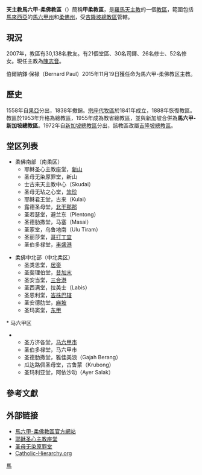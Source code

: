 {{Refimprove|time=2020-02-01T18:49:31+00:00}}
{{NoteTA
|G1=ML
|1=zh-hk:伯爾納鐸; zh-tw:伯爾納定;
}}
{{Infobox Roman Catholic diocese
|name = 馬六甲-柔佛
|jurisdiction = 教區
|latin = Dioecesis Melakana-Giohorana
|local = {{lang|en|Catholic Diocese of Melaka-Johor}}{{en}}
|border = catholic
|image = [[File:Cathedral_of_the_Sacred_Heart_of_Jesus.jpg|250px]]
|caption = 耶穌聖心主教座堂
|location = {{MYS}}南马
|territory = [[馬六甲州|馬六甲州]]和[[柔佛州|柔佛州]]
|population = 3万
|rite = [[罗马礼|罗马礼]]
|patron = 
|province = [[天主教吉隆坡總教區|吉隆坡]]
|established = 1558年
|cathedral = 耶稣圣心主教座堂
|co-cathedral =
|leadership = 主教
|website = [http://www.majodi.org/ 馬六甲-柔佛教區]
|pope = {{incumbent pope}}
|ordinary = 陳志音
|coadjutor bishop =
|auxiliary =
|emeritus = 曾顺祥
}}

'''天主教馬六甲-柔佛教區'''（{{lang-la|Dioecesis Melakana-Giohorana}}）簡稱'''甲柔教區'''，是[[羅馬天主教|羅馬天主教]]的一個[[教區|教區]]，範圍包括[[馬來西亞|馬來西亞]]的[[馬六甲州|馬六甲州]]和[[柔佛州|柔佛州]]，受[[天主教吉隆坡總教區|吉隆坡總教區]]管轄。

==現況==
2007年，教區有30,138名教友。有21個堂區、30名司鐸、26名修士、52名修女。現任主教為[[陳志音|陳志音]]。

伯爾納鐸·保禄（Bernard Paul）2015年11月19日獲任命为馬六甲-柔佛教区主教。

== 歷史 ==
1558年自[[天主教果亞暨達曼總教區|果亞]]分出，1838年撤銷。[[宗座代牧區|宗座代牧區]]於1841年成立，1888年恢復教區。教區於1953年升格為總教區，1955年成為教省總教區，並與新加坡合併為'''馬六甲-新加坡總教區'''。1972年自[[天主教新加坡總教區|新加坡總教區]]分出，該教區改屬[[吉隆坡總教區|吉隆坡總教區]]。

== 堂区列表 ==
* 柔佛南部（南柔区）
** 耶稣圣心主教座堂，[[新山|新山]]
** 圣母无染原罪堂，新山
** 士古来天主教中心（Skudai）
** 圣母无玷之心堂，[[笨珍|笨珍]]
** 耶稣君王堂，古来（Kulai）
** 露德圣母堂，[[北干那那|北干那那]]
** 圣若瑟堂，避兰东（Plentong）
** 圣德肋撒堂，马塞（Masai）
** 圣家堂，乌鲁地南（Ulu Tiram）
** 圣丽莎堂，[[哥打丁宜|哥打丁宜]]
** 圣伯多禄堂，[[丰盛港|丰盛港]]

* 柔佛中北部（中北柔区）
** 圣类思堂，[[居銮|居銮]]
** 圣斐理伯堂，[[昔加末|昔加末]]
** 圣安当堂，[[三合港|三合港]]
** 圣西满堂，拉美士（Labis）
** 圣恩利堂，[[峇株巴辖|峇株巴辖]]
** 圣安德肋堂，[[麻坡|麻坡]]
** 圣玛窦堂，[[东甲|东甲]]

;* 马六甲区
** 圣方济各堂，[[马六甲市|马六甲市]]
** 圣伯多禄堂，马六甲市
** 圣德肋撒堂，雅佳美浪（Gajah Berang）
** 瓜达路佩圣母堂，古鲁蒙（Krubong）
** 圣玛利亚堂，阿依沙叻（Ayer Salak）

== 參考文獻 ==
{{reflist}}

== 外部链接 ==
* [http://www.majodi.org/ 馬六甲-柔佛教區官方網站] {{Wayback|url=http://www.majodi.org/ |date=20210226045922 }}
* [http://www.shcjb.org/ 耶稣圣心主教座堂] {{Wayback|url=http://www.shcjb.org/ |date=20201130181217 }}
* [http://www.cicjb.org/ 圣母无染原罪堂] {{Wayback|url=http://www.cicjb.org/ |date=20201124035337 }}
* [http://www.catholic-hierarchy.org/diocese/dmejo.html Catholic-Hierarchy.org] {{Wayback|url=http://www.catholic-hierarchy.org/diocese/dmejo.html |date=20190328191504 }}

{{馬來西亞-新加坡-汶萊天主教教區}}

[[Category:马来西亚天主教教区|馬]]